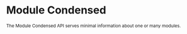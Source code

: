 # Module Condensed

<sub>
  The Module Condensed API serves minimal information about one or many modules.
</sub>
